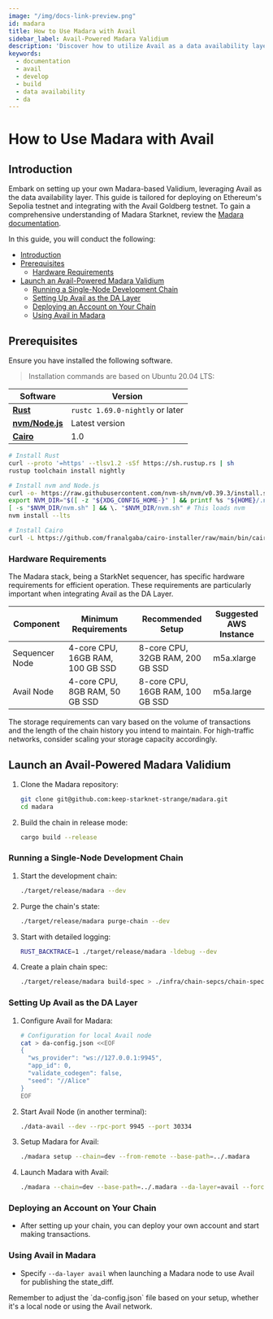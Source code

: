 ```yaml
---
image: "/img/docs-link-preview.png"
id: madara
title: How to Use Madara with Avail
sidebar_label: Avail-Powered Madara Validium
description: 'Discover how to utilize Avail as a data availability layer to build a Substrate-based Validium with Madara.'
keywords:
  - documentation
  - avail
  - develop
  - build
  - data availability
  - da
---
```


# How to Use Madara with Avail

## Introduction

Embark on setting up your own Madara-based Validium, leveraging Avail as the data availability layer. This guide is tailored for deploying on Ethereum's Sepolia testnet and integrating with the Avail Goldberg testnet. To gain a comprehensive understanding of Madara Starknet, review the [<ins>Madara documentation</ins>](https://docs.madara.zone/).

In this guide, you will conduct the following:

- [Introduction](#introduction)
- [Prerequisites](#prerequisites)
  - [Hardware Requirements](#hardware-requirements)
- [Launch an Avail-Powered Madara Validium](#launch-an-avail-powered-madara-validium)
  - [Running a Single-Node Development Chain](#running-a-single-node-development-chain)
  - [Setting Up Avail as the DA Layer](#setting-up-avail-as-the-da-layer)
  - [Deploying an Account on Your Chain](#deploying-an-account-on-your-chain)
  - [Using Avail in Madara](#using-avail-in-madara)

## Prerequisites

Ensure you have installed the following software.

> Installation commands are based on Ubuntu 20.04 LTS:


| Software                                                     | Version                         |
| ------------------------------------------------------------ | ------------------------------- |
| [**Rust**](https://www.rust-lang.org/)                       | `rustc 1.69.0-nightly` or later |
| [**nvm/Node.js**](https://github.com/nvm-sh/nvm)             | Latest version                  |
| [**Cairo**](https://www.cairo-lang.org/docs/quickstart.html) | 1.0                             |

```bash
# Install Rust
curl --proto '=https' --tlsv1.2 -sSf https://sh.rustup.rs | sh
rustup toolchain install nightly

# Install nvm and Node.js
curl -o- https://raw.githubusercontent.com/nvm-sh/nvm/v0.39.3/install.sh | bash
export NVM_DIR="$([ -z "${XDG_CONFIG_HOME-}" ] && printf %s "${HOME}/.nvm" || printf %s "${XDG_CONFIG_HOME}/nvm")"
[ -s "$NVM_DIR/nvm.sh" ] && \. "$NVM_DIR/nvm.sh" # This loads nvm
nvm install --lts

# Install Cairo
curl -L https://github.com/franalgaba/cairo-installer/raw/main/bin/cairo-installer | bash
```

### Hardware Requirements

The Madara stack, being a StarkNet sequencer, has specific hardware requirements for efficient operation. These requirements are particularly important when integrating Avail as the DA Layer.

| Component      | Minimum Requirements             | Recommended Setup                | Suggested AWS Instance |
| -------------- | -------------------------------- | -------------------------------- | ---------------------- |
| Sequencer Node | 4-core CPU, 16GB RAM, 100 GB SSD | 8-core CPU, 32GB RAM, 200 GB SSD | m5a.xlarge             |
| Avail Node     | 4-core CPU, 8GB RAM, 50 GB SSD   | 8-core CPU, 16GB RAM, 100 GB SSD | m5a.large              |

<Callout type="info">
The storage requirements can vary based on the volume of transactions and the length of the chain history you intend to maintain. For high-traffic networks, consider scaling your storage capacity accordingly.
</Callout>

## Launch an Avail-Powered Madara Validium

1. Clone the Madara repository:

   ```bash
   git clone git@github.com:keep-starknet-strange/madara.git
   cd madara
   ```

2. Build the chain in release mode:

   ```bash
   cargo build --release
   ```

### Running a Single-Node Development Chain

1. Start the development chain:

   ```bash
   ./target/release/madara --dev
   ```

2. Purge the chain's state:

   ```bash
   ./target/release/madara purge-chain --dev
   ```

3. Start with detailed logging:

   ```bash
   RUST_BACKTRACE=1 ./target/release/madara -ldebug --dev
   ```

4. Create a plain chain spec:

   ```bash
   ./target/release/madara build-spec > ./infra/chain-sepcs/chain-spec-plain.json
   ```

### Setting Up Avail as the DA Layer

1. Configure Avail for Madara:

   ```bash
   # Configuration for local Avail node
   cat > da-config.json <<EOF
   {
     "ws_provider": "ws://127.0.0.1:9945",
     "app_id": 0,
     "validate_codegen": false,
     "seed": "//Alice"
   }
   EOF
   ```

2. Start Avail Node (in another terminal):

   ```bash
   ./data-avail --dev --rpc-port 9945 --port 30334
   ```

3. Setup Madara for Avail:

   ```bash
   ./madara setup --chain=dev --from-remote --base-path=../.madara
   ```

4. Launch Madara with Avail:

   ```bash
   ./madara --chain=dev --base-path=../.madara --da-layer=avail --force-authoring --alice
   ```

### Deploying an Account on Your Chain

- After setting up your chain, you can deploy your own account and start making transactions.

### Using Avail in Madara

- Specify `--da-layer avail` when launching a Madara node to use Avail for publishing the state_diff.

<Callout>
Remember to adjust the `da-config.json` file based on your setup, whether it's a local node or using the Avail network.
</Callout>
